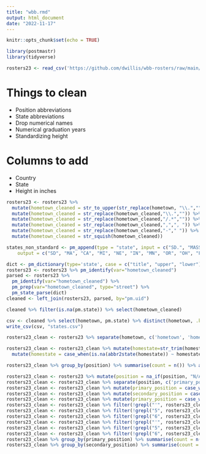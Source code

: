 ---
title: "wbb.rmd"
output: html_document
date: "2022-11-17"
---

```{r setup, include=FALSE}
knitr::opts_chunk$set(echo = TRUE)
```


```{r}
library(postmastr)
library(tidyverse)
```

```{r, message=FALSE}
rosters23 <- read_csv('https://github.com/dwillis/wbb-rosters/raw/main/rosters_2022-23.csv')
```

# Things to clean
* Position abbreviations
* State abbreviations
* Drop numerical names
* Numerical graduation years
* Standardizing height

# Columns to add
* Country
* State
* Height in inches
```{r}
rosters23 <- rosters23 %>% 
  mutate(hometown_cleaned = str_to_upper(str_replace(hometown, "\\.",""))) %>% 
  mutate(hometown_cleaned = str_replace(hometown_cleaned,"\\.","")) %>%
  mutate(hometown_cleaned = str_replace(hometown_cleaned,"/.*","")) %>%
  mutate(hometown_cleaned = str_replace(hometown_cleaned,",",", ")) %>%
  mutate(hometown_cleaned = str_replace(hometown_cleaned,"-"," ")) %>% 
  mutate(hometown_cleaned = str_squish(hometown_cleaned))

states_non_standard <- pm_append(type = "state", input = c("SD.", "MASS", "CALIF", "MICH", "NEB", "IND", "MINN", "ORE", "OHIO", "FLA", "MISS", "TENN", "ARIZ", "KAN", "ALA", "OKLA", "WIS", "ILL", " WASH", "ARK", "COLO", "NEV", "CONN", "WISC", "WVA", "DEL", "WYO", "CALI", "LOUIS", "VIRG", "MONT", "PENN", "TEX", "KANS", "NEBR", "IDA", "COL", "WVA."),
    output = c("SD", "MA", "CA", "MI", "NE", "IN", "MN", "OR", "OH", "FL", "MS", "TN", "AZ", "KS", "AL", "OK", "WI", "IL", "WA", "AR", "CO", "NV", "CT", "WI", "WV", "DE", "WY", "CA", "LA", "VA", "MT", "PA", "TX", "KS", "NE", "ID", "CO", "WV"), locale = "us")

dict <- pm_dictionary(type='state', case = c("title", "upper", "lower"), append = states_non_standard)
rosters23 <- rosters23 %>% pm_identify(var="hometown_cleaned")
parsed <- rosters23 %>% 
  pm_identify(var="hometown_cleaned") %>% 
  pm_prep(var="hometown_cleaned", type="street") %>% 
  pm_state_parse(dict)
cleaned <- left_join(rosters23, parsed, by="pm.uid")

```
```{r}
cleaned %>% filter(is.na(pm.state)) %>% select(hometown_cleaned)
```
```{r}
csv <- cleaned %>% select(hometown, pm.state) %>% distinct(hometown, .keep_all = TRUE)
write_csv(csv, "states.csv")
```



```{r}
rosters23_clean <- rosters23 %>% separate(hometown, c('hometown', 'homestate'), sep=',', extra='merge')
```
```{r}
rosters23_clean <- rosters23_clean %>% mutate(homestate=str_trim(homestate), homestate=str_replace(homestate, '\\.', '')) %>%
  mutate(homestate = case_when(is.na(abbr2state(homestate)) ~ homestate, TRUE ~ (abbr2state(homestate))))

```


```{r}
rosters23_clean %>% group_by(position) %>% summarise(count = n()) %>% arrange(desc(count))

```
```{r}
rosters23_clean <- rosters23 %>% mutate(position = na_if(position, "N/A"))
rosters23_clean <- rosters23_clean %>% separate(position, c('primary_position', 'secondary_position'), sep='/', extra='merge')
rosters23_clean <- rosters23_clean %>% mutate(primary_position = case_when((primary_position == "G") ~ "Guard", (primary_position == "C") ~ "Center", (primary_position == "F") ~ "Forward", TRUE ~ primary_position)) 
rosters23_clean <- rosters23_clean %>% mutate(secondary_position = case_when((secondary_position == "G") ~ "Guard", (secondary_position == "C") ~ "Center", (secondary_position == "F") ~ "Forward", TRUE ~ secondary_position))
rosters23_clean <- rosters23_clean %>% mutate(primary_position = case_when((primary_position == "G") ~ "Guard", (primary_position == "C") ~ "Center", (primary_position == "F") ~ "Forward", TRUE ~ primary_position))
rosters23_clean <- rosters23_clean %>% filter(!grepl("'", rosters23_clean$primary_position))
rosters23_clean <- rosters23_clean %>% filter(!grepl("5", rosters23_clean$primary_position))
rosters23_clean <- rosters23_clean %>% filter(!grepl("6", rosters23_clean$primary_position))
rosters23_clean <- rosters23_clean %>% filter(!grepl("'", rosters23_clean$secondary_position))
rosters23_clean <- rosters23_clean %>% filter(!grepl("5", rosters23_clean$secondary_position))
rosters23_clean <- rosters23_clean %>% filter(!grepl("6", rosters23_clean$secondary_position))
rosters23_clean %>% group_by(primary_position) %>% summarise(count = n()) %>% arrange(desc(count))
rosters23_clean %>% group_by(secondary_position) %>% summarise(count = n()) %>% arrange(desc(count))
```


